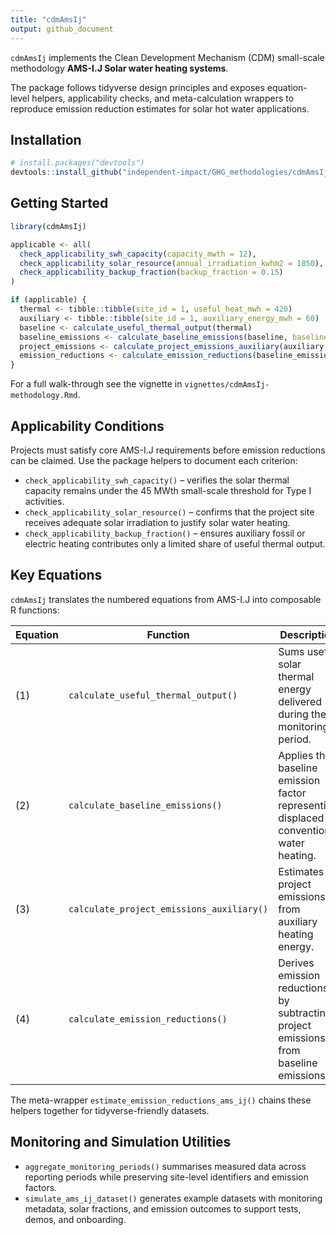 ```yaml
---
title: "cdmAmsIj"
output: github_document
---
```


`cdmAmsIj` implements the Clean Development Mechanism (CDM) small-scale methodology **AMS-I.J Solar water heating systems**.

The package follows tidyverse design principles and exposes equation-level helpers, applicability checks, and meta-calculation
wrappers to reproduce emission reduction estimates for solar hot water applications.

## Installation

``` r
# install.packages("devtools")
devtools::install_github("independent-impact/GHG_methodologies/cdmAmsIj")
```

## Getting Started

``` r
library(cdmAmsIj)

applicable <- all(
  check_applicability_swh_capacity(capacity_mwth = 12),
  check_applicability_solar_resource(annual_irradiation_kwhm2 = 1850),
  check_applicability_backup_fraction(backup_fraction = 0.15)
)

if (applicable) {
  thermal <- tibble::tibble(site_id = 1, useful_heat_mwh = 420)
  auxiliary <- tibble::tibble(site_id = 1, auxiliary_energy_mwh = 60)
  baseline <- calculate_useful_thermal_output(thermal)
  baseline_emissions <- calculate_baseline_emissions(baseline, baseline_emission_factor = 0.22)
  project_emissions <- calculate_project_emissions_auxiliary(auxiliary, emission_factor = 0.18)
  emission_reductions <- calculate_emission_reductions(baseline_emissions, project_emissions)
}
```

For a full walk-through see the vignette in `vignettes/cdmAmsIj-methodology.Rmd`.

## Applicability Conditions

Projects must satisfy core AMS-I.J requirements before emission reductions can be claimed. Use the
package helpers to document each criterion:

- `check_applicability_swh_capacity()` – verifies the solar thermal capacity remains under the 45 MWth
  small-scale threshold for Type I activities.
- `check_applicability_solar_resource()` – confirms that the project site receives adequate solar
  irradiation to justify solar water heating.
- `check_applicability_backup_fraction()` – ensures auxiliary fossil or electric heating contributes only
  a limited share of useful thermal output.

## Key Equations

`cdmAmsIj` translates the numbered equations from AMS-I.J into composable R functions:

| Equation | Function | Description |
|----------|----------|-------------|
| (1) | `calculate_useful_thermal_output()` | Sums useful solar thermal energy delivered during the monitoring period. |
| (2) | `calculate_baseline_emissions()` | Applies the baseline emission factor representing displaced conventional water heating. |
| (3) | `calculate_project_emissions_auxiliary()` | Estimates project emissions from auxiliary heating energy. |
| (4) | `calculate_emission_reductions()` | Derives emission reductions by subtracting project emissions from baseline emissions. |

The meta-wrapper `estimate_emission_reductions_ams_ij()` chains these helpers together for
tidyverse-friendly datasets.

## Monitoring and Simulation Utilities

- `aggregate_monitoring_periods()` summarises measured data across reporting periods while
  preserving site-level identifiers and emission factors.
- `simulate_ams_ij_dataset()` generates example datasets with monitoring metadata, solar fractions,
  and emission outcomes to support tests, demos, and onboarding.
